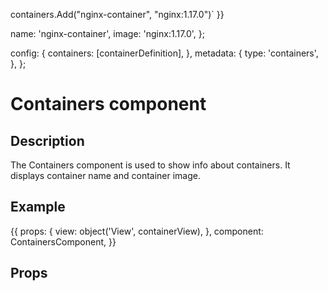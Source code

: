 
containers.Add("nginx-container", "nginx:1.17.0")`
}}

  name: 'nginx-container',
  image: 'nginx:1.17.0',
};

  config: {
    containers: [containerDefinition],
  },
  metadata: {
    type: 'containers',
  },
};

<h1>Containers component</h1>
<h2>Description</h2>

<p>The Containers component is used to show info about containers.
It displays container name and container image.</p>
<h2>Example</h2>

<Meta title="Components/Containers" component={ContainersComponent} />

<Canvas withToolbar>
  <Story name="Containers component" parameters={{ docs: containersDocs }} height="75px" >
  {{
      props: {
        view:  object('View', containerView),
      },
      component: ContainersComponent,
      }}
  </Story>
</Canvas>

<h2>Props</h2>
<ArgsTable of={ContainersComponent} />
